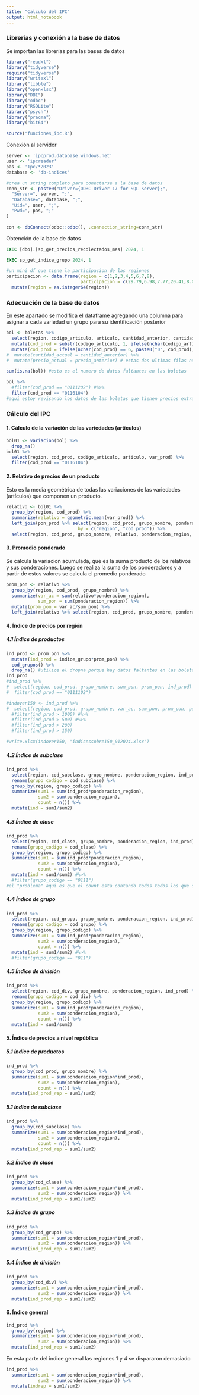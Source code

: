 ```yaml
---
title: "Calculo del IPC"
output: html_notebook
---
```


### Librerias y conexión a la base de datos

Se importan las librerías para las bases de datos

```r
library("readxl")
library("tidyverse")
require("tidyverse")
library("writexl")
library("tibble")
library("openxlsx")
library("DBI")
library("odbc")
library("RSQLite")
library("psych")
library("pracma")
library("bit64")

source("funciones_ipc.R")
```

Conexión al servidor

```r
server <- 'ipcprod.database.windows.net'
user <- 'ipcreader'
pas <- '1pc/*2023'
database <- 'db-indices'
```

```r
#crea un string completo para conectarse a la base de datos
conn_str <- paste0("Driver={ODBC Driver 17 for SQL Server};",
  "Server=", server, ";",
  "Database=", database, ";",
  "Uid=", user, ";",
  "Pwd=", pas, ";"
)
```

```r
con <- dbConnect(odbc::odbc(), .connection_string=conn_str)
```

Obtención de la base de datos

```sql
EXEC [dbo].[sp_get_precios_recolectados_mes] 2024, 1
```

```sql
EXEC sp_get_indice_grupo 2024, 1
```

```r
#un mini df que tiene la participacion de las regiones
participacion <- data.frame(region = c(1,2,3,4,5,6,7,8),
                            participacion = c(29.79,6.98,7.77,20.41,8.01,11.97,11.38,3.69)) %>% 
  mutate(region = as.integer64(region))
```

### Adecuación de la base de datos

En este apartado se modifica el dataframe agregando una columna para asignar a cada variedad un grupo para su identificación posterior

```r
bol <- boletas %>% 
  select(region, codigo_articulo, articulo, cantidad_anterior, cantidad_actual, precio_anterior, precio_actual) %>% 
  mutate(cod_prod = substr(codigo_articulo, 1, ifelse(nchar(codigo_articulo) > 8, nchar(codigo_articulo) - 2, nchar(codigo_articulo) - 1)), .before = codigo_articulo) %>% 
  mutate(cod_prod = ifelse(nchar(cod_prod) == 6, paste0("0", cod_prod), cod_prod)) #%>% 
#  mutate(cantidad_actual = cantidad_anterior) %>% 
#  mutate(precio_actual = precio_anterior) # estas dos ultimas filas no irian en la de verdad esto es solo para la prueba
```

```r
sum(is.na(bol)) #esto es el numero de datos faltantes en las boletas
```

```r
bol %>% 
  #filter(cod_prod == "0111202") #%>% 
  filter(cod_prod == "0116104")
#aqui estoy revisando los datos de las boletas que tienen precios extraños que modifican el indice de los productos
```

### Cálculo del IPC

#### 1. Cálculo de la variación de las variedades (artículos)

```r
bol01 <- variacion(bol) %>% 
  drop_na()
bol01 %>% 
  select(region, cod_prod, codigo_articulo, articulo, var_prod) %>% 
  filter(cod_prod == "0116104")
```

#### 2. Relativo de precios de un producto

Esto es la media geométrica de todas las variaciones de las variedades (artículos) que componen un producto.

```r
relativo <- bol01 %>% 
  group_by(region, cod_prod) %>% 
  summarize(relativo = geometric.mean(var_prod)) %>%
  left_join(pon_prod %>% select(region, cod_prod, grupo_nombre, ponderacion_region, indice_grupo), 
                           by = c("region", "cod_prod")) %>% 
  select(region, cod_prod, grupo_nombre, relativo, ponderacion_region, indice_grupo)
```

#### 3. Promedio ponderado

Se calcula la variacion acumulada, que es la suma producto de los relativos y sus ponderaciones. Luego se realiza la suma de los ponderadores y a partir de estos valores se calcula el promedio ponderado

```r
prom_pon <- relativo %>% 
  group_by(region, cod_prod, grupo_nombre) %>%
  summarize(var_ac = sum(relativo*ponderacion_region),
            sum_pon = sum(ponderacion_region)) %>% 
  mutate(prom_pon = var_ac/sum_pon) %>% 
  left_join(relativo %>% select(region, cod_prod, grupo_nombre, ponderacion_region, indice_grupo), by = c("region", "cod_prod", "grupo_nombre"))
```

#### 4. Índice de precios por región

##### 4.1 Índice de productos

```r
ind_prod <- prom_pon %>% 
  mutate(ind_prod = indice_grupo*prom_pon) %>% 
  cod_grupos() %>% 
  drop_na() #utilice el dropna porque hay datos faltantes en las boletas
ind_prod
#ind_prod %>% 
#  select(region, cod_prod, grupo_nombre, sum_pon, prom_pon, ind_prod) %>% 
#  filter(cod_prod == "0111102")

#indover150 <- ind_prod %>% 
#  select(region, cod_prod, grupo_nombre, var_ac, sum_pon, prom_pon, ponderacion_region, ind_prod) %>% 
  #filter(ind_prod > 1000) #%>% 
  #filter(ind_prod > 500) #%>%
  #filter(ind_prod > 200)
  #filter(ind_prod > 150)

#write.xlsx(indover150, "indicessobre150_012024.xlsx")
```

##### 4.2 Índice de subclase

```r
ind_prod %>% 
  select(region, cod_subclase, grupo_nombre, ponderacion_region, ind_prod) %>% 
  rename(grupo_codigo = cod_subclase) %>% 
  group_by(region, grupo_codigo) %>%
  summarize(sum1 = sum(ind_prod*ponderacion_region),
            sum2 = sum(ponderacion_region),
            count = n()) %>% 
  mutate(ind = sum1/sum2)
```

##### 4.3 Índice de clase

```r
ind_prod %>% 
  select(region, cod_clase, grupo_nombre, ponderacion_region, ind_prod) %>% 
  rename(grupo_codigo = cod_clase) %>% 
  group_by(region, grupo_codigo) %>%
  summarize(sum1 = sum(ind_prod*ponderacion_region),
            sum2 = sum(ponderacion_region),
            count = n()) %>% 
  mutate(ind = sum1/sum2) #%>% 
  #filter(grupo_codigo == "0111") 
#el "problema" aqui es que el count esta contando todos todos los que se usaron, porque estoy yendo desde la base de datos de los productos, que si coindicen al menos para el arroz, excepto en la region 7 que me salen solo 15 :O
```

##### 4.4 Índice de grupo

```r
ind_prod %>% 
  select(region, cod_grupo, grupo_nombre, ponderacion_region, ind_prod) %>% 
  rename(grupo_codigo = cod_grupo) %>% 
  group_by(region, grupo_codigo) %>%
  summarize(sum1 = sum(ind_prod*ponderacion_region),
            sum2 = sum(ponderacion_region),
            count = n()) %>% 
  mutate(ind = sum1/sum2) #%>% 
  #filter(grupo_codigo == "011")
```

##### 4.5 Índice de división

```r
ind_prod %>% 
  select(region, cod_div, grupo_nombre, ponderacion_region, ind_prod) %>% 
  rename(grupo_codigo = cod_div) %>% 
  group_by(region, grupo_codigo) %>%
  summarize(sum1 = sum(ind_prod*ponderacion_region),
            sum2 = sum(ponderacion_region),
            count = n()) %>% 
  mutate(ind = sum1/sum2)
```

#### 5. Índice de precios a nivel república

##### 5.1 índice de productos

```r
ind_prod %>% 
  group_by(cod_prod, grupo_nombre) %>%
  summarize(sum1 = sum(ponderacion_region*ind_prod),
            sum2 = sum(ponderacion_region),
            count = n()) %>% 
  mutate(ind_prod_rep = sum1/sum2)
```

##### 5.1 índice de subclase

```r
ind_prod %>% 
  group_by(cod_subclase) %>%
  summarize(sum1 = sum(ponderacion_region*ind_prod),
            sum2 = sum(ponderacion_region),
            count = n()) %>% 
  mutate(ind_prod_rep = sum1/sum2)
```

##### 5.2 Índice de clase

```r
ind_prod %>% 
  group_by(cod_clase) %>%
  summarize(sum1 = sum(ponderacion_region*ind_prod),
            sum2 = sum(ponderacion_region)) %>% 
  mutate(ind_prod_rep = sum1/sum2)
```

##### 5.3 Índice de grupo

```r
ind_prod %>% 
  group_by(cod_grupo) %>%
  summarize(sum1 = sum(ponderacion_region*ind_prod),
            sum2 = sum(ponderacion_region)) %>% 
  mutate(ind_prod_rep = sum1/sum2)
```

##### 5.4 Índice de división

```r
ind_prod %>% 
  group_by(cod_div) %>%
  summarize(sum1 = sum(ponderacion_region*ind_prod),
            sum2 = sum(ponderacion_region)) %>% 
  mutate(ind_prod_rep = sum1/sum2)
```

#### 6. Índice general

```r
ind_prod %>% 
  group_by(region) %>%
  summarize(sum1 = sum(ponderacion_region*ind_prod),
            sum2 = sum(ponderacion_region)) %>% 
  mutate(ind_prod_rep = sum1/sum2)
```

En esta parte del indice general las regiones 1 y 4 se dispararon demasiado

```r
ind_prod %>% 
  summarize(sum1 = sum(ponderacion_region*ind_prod),
            sum2 = sum(ponderacion_region)) %>% 
  mutate(indrep = sum1/sum2)
```
